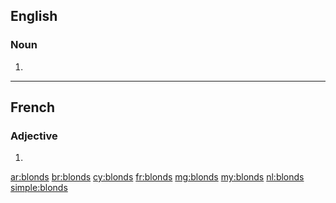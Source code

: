 ==English==

===Noun===
{{head|en|noun plural form}}

# {{plural of|blond|lang=en}}

----

==French==

===Adjective===
{{fr-adj-form}}

# {{masculine plural of|blond|lang=fr}}

[[ar:blonds]]
[[br:blonds]]
[[cy:blonds]]
[[fr:blonds]]
[[mg:blonds]]
[[my:blonds]]
[[nl:blonds]]
[[simple:blonds]]